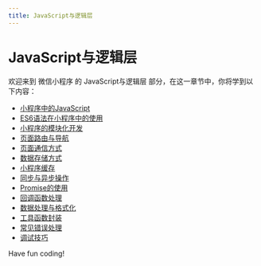 ```yaml
---
title: JavaScript与逻辑层
---
```


# JavaScript与逻辑层

欢迎来到 微信小程序 的 JavaScript与逻辑层 部分，在这一章节中，你将学到以下内容：

- [小程序中的JavaScript](./0-javascript-in-applets.mdx)
- [ES6语法在小程序中的使用](./1-use-of-es6-syntax-in-applets.mdx)
- [小程序的模块化开发](./2-modular-development-of-applets.mdx)
- [页面路由与导航](./3-page-routing-navigation.mdx)
- [页面通信方式](./4-page-communication-method.mdx)
- [数据存储方式](./5-data-storage-method.mdx)
- [小程序缓存](./6-applet-cache.mdx)
- [同步与异步操作](./7-synchronous-and-asynchronous-operations.mdx)
- [Promise的使用](./8-use-of-promises.mdx)
- [回调函数处理](./9-callback-function-processing.mdx)
- [数据处理与格式化](./10-data-processing-and-formatting.mdx)
- [工具函数封装](./11-tool-function-encapsulation.mdx)
- [常见错误处理](./12-common-error-handling.mdx)
- [调试技巧](./13-debugging-tips.mdx)

Have fun coding!